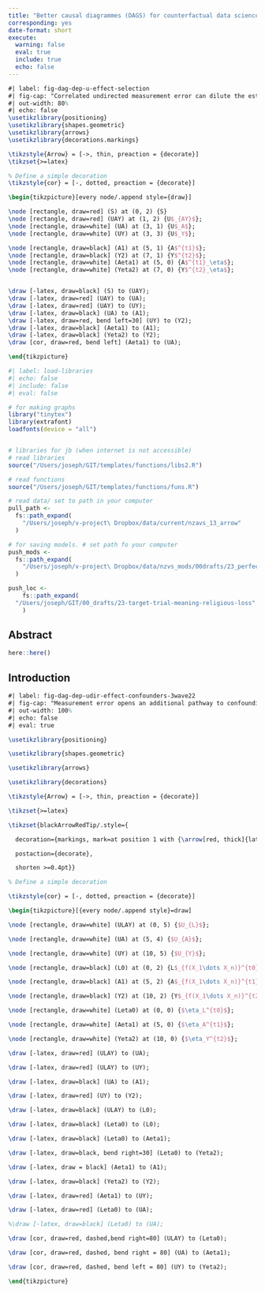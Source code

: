 ```yaml
---
title: "Better causal diagrammes (DAGS) for counterfactual data science"
corresponding: yes
date-format: short
execute:
  warning: false
  eval: true
  include: true
  echo: false
---
```




```tikz
#| label: fig-dag-dep-u-effect-selection
#| fig-cap: "Correlated undirected measurement error can dilute the estimates of true effects. Red path denotes biasing from sampling from cultures with unmeasured correlated error structures"
#| out-width: 80%
#| echo: false
\usetikzlibrary{positioning}
\usetikzlibrary{shapes.geometric}
\usetikzlibrary{arrows}
\usetikzlibrary{decorations.markings}

\tikzstyle{Arrow} = [->, thin, preaction = {decorate}]
\tikzset{>=latex}

% Define a simple decoration
\tikzstyle{cor} = [-, dotted, preaction = {decorate}]

\begin{tikzpicture}[every node/.append style={draw}]

\node [rectangle, draw=red] (S) at (0, 2) {S}
\node [rectangle, draw=red] (UAY) at (1, 2) {U$_{AY}$};
\node [rectangle, draw=white] (UA) at (3, 1) {U$_A$};
\node [rectangle, draw=white] (UY) at (3, 3) {U$_Y$};

\node [rectangle, draw=black] (A1) at (5, 1) {A$^{t1}$};
\node [rectangle, draw=black] (Y2) at (7, 1) {Y$^{t2}$};
\node [rectangle, draw=white] (Aeta1) at (5, 0) {A$^{t1}_\eta$};
\node [rectangle, draw=white] (Yeta2) at (7, 0) {Y$^{t2}_\eta$};


\draw [-latex, draw=black] (S) to (UAY);
\draw [-latex, draw=red] (UAY) to (UA);
\draw [-latex, draw=red] (UAY) to (UY);
\draw [-latex, draw=black] (UA) to (A1);
\draw [-latex, draw=red, bend left=30] (UY) to (Y2);
\draw [-latex, draw=black] (Aeta1) to (A1);
\draw [-latex, draw=black] (Yeta2) to (Y2);
\draw [cor, draw=red, bend left] (Aeta1) to (UA);

\end{tikzpicture}

```




```r
#| label: load-libraries
#| echo: false
#| include: false
#| eval: false

# for making graphs
library("tinytex")
library(extrafont)
loadfonts(device = "all")


# libraries for jb (when internet is not accessible)
# read libraries
source("/Users/joseph/GIT/templates/functions/libs2.R")

# read functions
source("/Users/joseph/GIT/templates/functions/funs.R")

# read data/ set to path in your computer
pull_path <-
  fs::path_expand(
    "/Users/joseph/v-project\ Dropbox/data/current/nzavs_13_arrow"
  )

# for saving models. # set path fo your computer
push_mods <-
  fs::path_expand(
    "/Users/joseph/v-project\ Dropbox/data/nzvs_mods/00drafts/23_perfectionism_ken"
  )

push_loc <- 
    fs::path_expand(
  "/Users/joseph/GIT/00_drafts/23-target-trial-meaning-religious-loss"
    )

```

## Abstract





```r
here::here()
```

## Introduction

```tikz
#| label: fig-dag-dep-udir-effect-confounders-3wave22
#| fig-cap: "Measurement error opens an additional pathway to confounding if either there are correlated errors, or a directed effect of the exposure on the errors of measured outcome."
#| out-width: 100%
#| echo: false
#| eval: true

\usetikzlibrary{positioning}

\usetikzlibrary{shapes.geometric}

\usetikzlibrary{arrows}

\usetikzlibrary{decorations}

\tikzstyle{Arrow} = [->, thin, preaction = {decorate}]

\tikzset{>=latex}

\tikzset{blackArrowRedTip/.style={

  decoration={markings, mark=at position 1 with {\arrow[red, thick]{latex}}},

  postaction={decorate},

  shorten >=0.4pt}}

% Define a simple decoration

\tikzstyle{cor} = [-, dotted, preaction = {decorate}]

\begin{tikzpicture}[{every node/.append style}=draw]

\node [rectangle, draw=white] (ULAY) at (0, 5) {$U_{L}$};

\node [rectangle, draw=white] (UA) at (5, 4) {$U_{A}$};

\node [rectangle, draw=white] (UY) at (10, 5) {$U_{Y}$};

\node [rectangle, draw=black] (L0) at (0, 2) {L$_{f(X_1\dots X_n)}^{t0}$};

\node [rectangle, draw=black] (A1) at (5, 2) {A$_{f(X_1\dots X_n)}^{t1}$};

\node [rectangle, draw=black] (Y2) at (10, 2) {Y$_{f(X_1\dots X_n)}^{t2}$};

\node [rectangle, draw=white] (Leta0) at (0, 0) {$\eta_L^{t0}$};

\node [rectangle, draw=white] (Aeta1) at (5, 0) {$\eta_A^{t1}$};

\node [rectangle, draw=white] (Yeta2) at (10, 0) {$\eta_Y^{t2}$};

\draw [-latex, draw=red] (ULAY) to (UA);

\draw [-latex, draw=red] (ULAY) to (UY);

\draw [-latex, draw=black] (UA) to (A1);

\draw [-latex, draw=red] (UY) to (Y2);

\draw [-latex, draw=black] (ULAY) to (L0);

\draw [-latex, draw=black] (Leta0) to (L0);

\draw [-latex, draw=black] (Leta0) to (Aeta1);

\draw [-latex, draw=black, bend right=30] (Leta0) to (Yeta2);

\draw [-latex, draw = black] (Aeta1) to (A1);

\draw [-latex, draw=black] (Yeta2) to (Y2);

\draw [-latex, draw=red] (Aeta1) to (UY);

\draw [-latex, draw=red] (Leta0) to (UA);

%\draw [-latex, draw=black] (Leta0) to (UA);

\draw [cor, draw=red, dashed,bend right=80] (ULAY) to (Leta0);

\draw [cor, draw=red, dashed, bend right = 80] (UA) to (Aeta1);

\draw [cor, draw=red, dashed, bend left = 80] (UY) to (Yeta2);

\end{tikzpicture}

```


